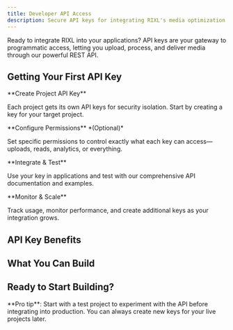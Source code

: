 ```yaml
---
title: Developer API Access
description: Secure API keys for integrating RIXL's media optimization power into your applications, workflows, and services.
---
```



Ready to integrate RIXL into your applications? API keys are your gateway to programmatic access,
letting you upload, process, and deliver media through our powerful REST API.

## Getting Your First API Key

<Steps>
  <Step>
  **Create Project API Key**
  
  Each project gets its own API keys for security isolation. Start by creating a key for your target project.
  </Step>

  <Step>
  **Configure Permissions** *(Optional)*
  
  Set specific permissions to control exactly what each key can access—uploads, reads, analytics, or everything.
  </Step>

  <Step>
  **Integrate & Test**
  
  Use your key in applications and test with our comprehensive API documentation and examples.
  </Step>
  
  <Step>
  **Monitor & Scale**
  
  Track usage, monitor performance, and create additional keys as your integration grows.
  </Step>
</Steps>

## API Key Benefits

<div className="grid gap-6 sm:grid-cols-2 lg:grid-cols-4 mt-6">
  <InfoCard 
    title="Project Isolation" 
    description="Each API key is scoped to a specific project, keeping your media and team access completely separate"
    icon="Shield"
  />
  <InfoCard 
    title="Granular Permissions" 
    description="Control whether keys can upload, read, manage feeds, or access analytics—perfect for different use cases"
    icon="Settings"
  />
  <InfoCard 
    title="Usage Analytics" 
    description="Monitor API calls, track performance, and identify optimization opportunities in real-time"
    icon="BarChart3"
  />
  <InfoCard 
    title="Enterprise Security" 
    description="Rotate keys easily, set expiration dates, and revoke access instantly when needed"
    icon="Lock"
  />
</div>

## What You Can Build

<div className="grid gap-6 sm:grid-cols-2 lg:grid-cols-3 mt-6">
  <InfoCard 
    title="Web Applications" 
    description="Direct media uploads, real-time processing status, and CDN delivery integration for seamless user experiences"
    icon="Globe"
  />
  <InfoCard 
    title="Mobile Apps" 
    description="Secure backend integration for user-generated content and automatic media optimization on any device"
    icon="Smartphone"
  />
  <InfoCard 
    title="Content Workflows" 
    description="Automated bulk processing, scheduled uploads, and content management systems for efficient operations"
    icon="Workflow"
  />
  <InfoCard 
    title="Analytics & Reporting" 
    description="Read-only access for usage analysis, performance monitoring, and business intelligence dashboards"
    icon="BarChart3"
  />
  <InfoCard 
    title="Third-Party Integrations" 
    description="Connect RIXL with your existing tools, platforms, and automated workflows for seamless operations"
    icon="Puzzle"
  />
  <InfoCard 
    title="Custom Solutions" 
    description="Build unique media experiences with our flexible API that adapts to your specific requirements"
    icon="Code"
  />
</div>

## Ready to Start Building?

<div className="grid gap-6 sm:grid-cols-2 lg:grid-cols-3">
  <InteractiveCard
    title="Create Your First API Key"
    description="Generate a secure API key for your project and start integrating RIXL today."
    href="/docs/account/api-access/create-key"
    icon="Key"
  />
  <InteractiveCard
    title="Explore API Documentation"
    description="Dive into our comprehensive API reference with examples and detailed endpoints."
    href="/docs/api-reference/overview"
    icon="BookOpen"
  />
  <InteractiveCard
    title="Integration Examples"
    description="See real-world code examples and best practices for common integration patterns."
    href="/docs/api-reference/overview"
    icon="Code"
  />
</div>

<Callout type="tip">
**Pro tip**: Start with a test project to experiment with the API before integrating into production. You can always create new keys for your live projects later.
</Callout>
